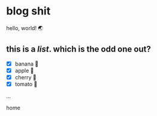 
<Meta title="blog" desc="this is the blog page" />

# blog shit

hello, world! 🌏

## this is a _list_. which is the odd one out?

-   [x] banana 🍌
-   [x] apple 🍎
-   [x] cherry 🍒
-   [x] tomato 🍅

...

<Link to="/" href="/">
    <a>home</a>
</Link>

